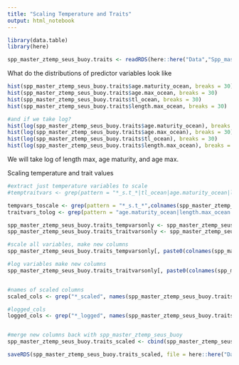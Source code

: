 ```yaml
---
title: "Scaling Temperature and Traits"
output: html_notebook
---
```


```r
library(data.table)
library(here)

spp_master_ztemp_seus_buoy.traits <- readRDS(here::here("Data","Spp_master", "spp_master_ztemp_seus_buoy.traits.rds"))
```

What do the distributions of predictor variables look like
```r
hist(spp_master_ztemp_seus_buoy.traits$age.maturity_ocean, breaks = 30)
hist(spp_master_ztemp_seus_buoy.traits$age.max_ocean, breaks = 30)
hist(spp_master_ztemp_seus_buoy.traits$tl_ocean, breaks = 30)
hist(spp_master_ztemp_seus_buoy.traits$length.max_ocean, breaks = 30)

#and if we take log?
hist(log(spp_master_ztemp_seus_buoy.traits$age.maturity_ocean), breaks = 30)
hist(log(spp_master_ztemp_seus_buoy.traits$age.max_ocean), breaks = 30)
hist(log(spp_master_ztemp_seus_buoy.traits$tl_ocean), breaks = 30)
hist(log(spp_master_ztemp_seus_buoy.traits$length.max_ocean), breaks = 30)
```
We will take log of length max, age maturity, and age max. 

Scaling temperature and trait values
```r

#extract just temperature variables to scale
#temptraitvars <- grep(pattern = "*_s.t_*|tl_ocean|age.maturity_ocean|length.max_ocean|age.max_ocean",colnames(spp_master_ztemp_seus_buoy.traits), value = T) #instead I'm taking logs

tempvars_toscale <- grep(pattern = "*_s.t_*",colnames(spp_master_ztemp_seus_buoy.traits), value = T)
traitvars_tolog <- grep(pattern = "age.maturity_ocean|length.max_ocean|age.max_ocean",colnames(spp_master_ztemp_seus_buoy.traits), value = T)

spp_master_ztemp_seus_buoy.traits_tempvarsonly <- spp_master_ztemp_seus_buoy.traits[,..tempvars_toscale]
spp_master_ztemp_seus_buoy.traits_traitvarsonly <- spp_master_ztemp_seus_buoy.traits[,..traitvars_tolog]

#scale all variables, make new columns
spp_master_ztemp_seus_buoy.traits_tempvarsonly[, paste0(colnames(spp_master_ztemp_seus_buoy.traits_tempvarsonly), "_scaled") := lapply(.SD, function(x) as.vector(scale(x))), .SDcols = colnames(spp_master_ztemp_seus_buoy.traits_tempvarsonly)]

#log variables make new columns
spp_master_ztemp_seus_buoy.traits_traitvarsonly[, paste0(colnames(spp_master_ztemp_seus_buoy.traits_traitvarsonly), "_logged") := lapply(.SD, function(x) as.vector(log(x))), .SDcols = colnames(spp_master_ztemp_seus_buoy.traits_traitvarsonly)]


#names of scaled columns
scaled_cols <- grep("*_scaled", names(spp_master_ztemp_seus_buoy.traits_tempvarsonly), value = T)

#logged_cols
logged_cols <- grep("*_logged", names(spp_master_ztemp_seus_buoy.traits_traitvarsonly), value = T)


#merge new columns back with spp_master_ztemp_seus_buoy
spp_master_ztemp_seus_buoy.traits_scaled <- cbind(spp_master_ztemp_seus_buoy.traits, spp_master_ztemp_seus_buoy.traits_tempvarsonly[,scaled_cols, with = FALSE], spp_master_ztemp_seus_buoy.traits_traitvarsonly[,logged_cols, with = FALSE])

saveRDS(spp_master_ztemp_seus_buoy.traits_scaled, file = here::here("Data","Spp_master", "spp_master_ztemp_seus_buoy.traits_scaled_logged.rds"))
```


